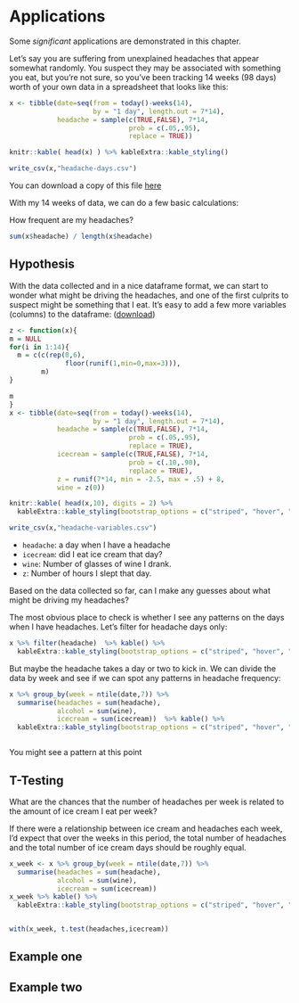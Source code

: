# Applications

Some _significant_ applications are demonstrated in this chapter.


Let’s say you are suffering from unexplained headaches that appear somewhat randomly. You suspect they may be associated with something you eat, but you’re not sure, so you've been tracking 14 weeks (98 days) worth of your own data in a spreadsheet that looks like this:

```r

x <- tibble(date=seq(from = today()-weeks(14),
                     by = "1 day", length.out = 7*14),
            headache = sample(c(TRUE,FALSE), 7*14,
                              prob = c(.05,.95),
                              replace = TRUE))

knitr::kable( head(x) ) %>% kableExtra::kable_styling()

write_csv(x,"headache-days.csv")

```

You can download a copy of this file [here](./headache-days.csv)

With my 14 weeks of data, we can do a few basic calculations:

How frequent are my headaches?

```r

sum(x$headache) / length(x$headache)

```

## Hypothesis

With the data collected and in a nice dataframe format, we can start to wonder what might be driving the headaches, and one of the first culprits to suspect might be something that I eat. It's easy to add a few more variables (columns) to the dataframe: ([download](./headache-variables.csv))

```r

z <- function(x){
m = NULL
for(i in 1:14){
  m = c(c(rep(0,6),
              floor(runif(1,min=0,max=3))),
        m)
}

m
}
x <- tibble(date=seq(from = today()-weeks(14),
                     by = "1 day", length.out = 7*14),
            headache = sample(c(TRUE,FALSE), 7*14,
                              prob = c(.05,.95),
                              replace = TRUE),
            icecream = sample(c(TRUE,FALSE), 7*14,
                              prob = c(.10,.90),
                              replace = TRUE),
            z = runif(7*14, min = -2.5, max = .5) + 8,
            wine = z(0))

knitr::kable( head(x,10), digits = 2) %>%
  kableExtra::kable_styling(bootstrap_options = c("striped", "hover", "condensed"))

write_csv(x,"headache-variables.csv")

```

* `headache`: a day when I have a headache
* `icecream`: did I eat ice cream that day?
* `wine`: Number of glasses of wine I drank.
* `z`: Number of hours I slept that day.

Based on the data collected so far, can I make any guesses about what might be driving my headaches?

The most obvious place to check is whether I see any patterns on the days when I have headaches. Let's filter for headache days only:

```r

x %>% filter(headache)  %>% kable() %>% 
  kableExtra::kable_styling(bootstrap_options = c("striped", "hover", "condensed"))

```


But maybe the headache takes a day or two to kick in.  We can divide the data by week and see if we can spot any patterns in headache frequency: 

```r
x %>% group_by(week = ntile(date,7)) %>% 
  summarise(headaches = sum(headache),
            alcohol = sum(wine),
            icecream = sum(icecream))  %>% kable() %>% 
  kableExtra::kable_styling(bootstrap_options = c("striped", "hover", "condensed"))



```

You might see a pattern at this point

## T-Testing

What are the chances that the number of headaches per week is related to the amount of ice cream I eat per week?

If there were a relationship between ice cream and headaches each week, I'd expect that over the weeks in this period,  the total number of headaches and the total number of ice cream days should be roughly equal.
```r

x_week <- x %>% group_by(week = ntile(date,7)) %>% 
  summarise(headaches = sum(headache),
            alcohol = sum(wine),
            icecream = sum(icecream)) 
x_week %>% kable() %>%
  kableExtra::kable_styling(bootstrap_options = c("striped", "hover", "condensed")) 


with(x_week, t.test(headaches,icecream))

```




## Example one

## Example two
